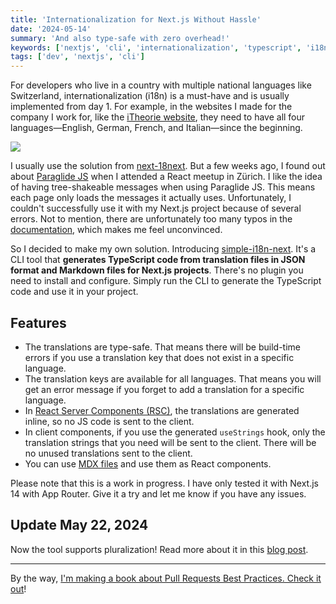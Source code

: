```yaml
---
title: 'Internationalization for Next.js Without Hassle'
date: '2024-05-14'
summary: 'And also type-safe with zero overhead!'
keywords: ['nextjs', 'cli', 'internationalization', 'typescript', 'i18n', 'react', 'localization']
tags: ['dev', 'nextjs', 'cli']
---
```


For developers who live in a country with multiple national languages like Switzerland, internationalization (i18n) is a must-have and is usually implemented from day 1. For example, in the websites I made for the company I work for, like the [iTheorie website](https://www.itheorie.ch/de), they need to have all four languages—English, German, French, and Italian—since the beginning.

![](/static/images/articles/react-meetup.png.webp)

I usually use the solution from [next-18next](https://github.com/i18next/next-i18next). But a few weeks ago, I found out about [Paraglide JS](https://inlang.com/m/gerre34r/library-inlang-paraglideJs) when I attended a React meetup in Zürich. I like the idea of having tree-shakeable messages when using Paraglide JS. This means each page only loads the messages it actually uses. Unfortunately, I couldn't successfully use it with my Next.js project because of several errors. Not to mention, there are unfortunately too many typos in the [documentation](https://inlang.com/m/osslbuzt/paraglide-next-i18n/overview), which makes me feel unconvinced.

So I decided to make my own solution. Introducing [simple-i18n-next](https://github.com/nicnocquee/simple-i18n-next). It's a CLI tool that **generates TypeScript code from translation files in JSON format and Markdown files for Next.js projects**. There's no plugin you need to install and configure. Simply run the CLI to generate the TypeScript code and use it in your project.

## Features

- The translations are type-safe. That means there will be build-time errors if you use a translation key that does not exist in a specific language.
- The translation keys are available for all languages. That means you will get an error message if you forget to add a translation for a specific language.
- In [React Server Components (RSC)](https://react.dev/reference/rsc/server-components), the translations are generated inline, so no JS code is sent to the client.
- In client components, if you use the generated `useStrings` hook, only the translation strings that you need will be sent to the client. There will be no unused translations sent to the client.
- You can use [MDX files](https://mdxjs.com) and use them as React components.

Please note that this is a work in progress. I have only tested it with Next.js 14 with App Router. Give it a try and let me know if you have any issues.

## Update May 22, 2024

Now the tool supports pluralization! Read more about it in this [blog post](/blog/simple-i18n-next-with-plurals-support).

---

By the way, [I'm making a book about Pull Requests Best Practices. Check it out](https://pr.nico.fyi)!
